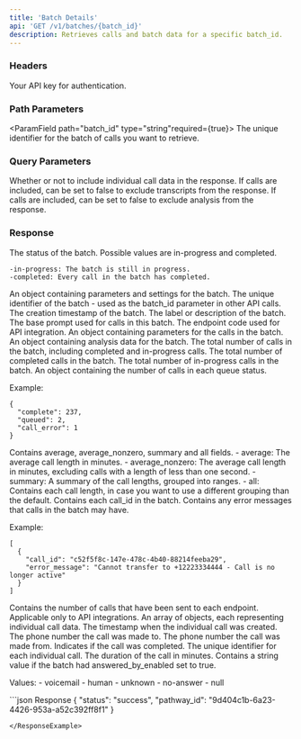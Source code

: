 ```yaml
---
title: 'Batch Details'
api: 'GET /v1/batches/{batch_id}'
description: Retrieves calls and batch data for a specific batch_id.
---
```


### Headers

<ParamField header="authorization" type="string" required={true}>
  Your API key for authentication.
</ParamField>


### Path Parameters
<ParamField path="batch_id" type="string"required={true}>
The unique identifier for the batch of calls you want to retrieve.
</ParamField>


### Query Parameters
<ParamField query="include_calls" type="boolean">
Whether or not to include individual call data in the response.
</ParamField>
<ParamField query="include_transcripts" type="boolean">
If calls are included, can be set to false to exclude transcripts from the response.
</ParamField>
<ParamField query="include_analysis" type="boolean">
If calls are included, can be set to false to exclude analysis from the response.
</ParamField>










### Response

<ResponseField name="status" type="string">
  The status of the batch. Possible values are in-progress and completed.

    -in-progress: The batch is still in progress.
    -completed: Every call in the batch has completed.
</ResponseField>
<ResponseField name="batche_params" type="object">
 An object containing parameters and settings for the batch.
</ResponseField>

<ResponseField name="batch_params.id" type="string">
 The unique identifier of the batch - used as the batch_id parameter in other API calls.
</ResponseField>

<ResponseField name="batch_params.created_at" type="string">
The creation timestamp of the batch.
</ResponseField>

<ResponseField name="batch_params.label" type="string">
 The label or description of the batch.
</ResponseField>

<ResponseField name="batch_params.base_prompt" type="string">
 The base prompt used for calls in this batch.
</ResponseField>

<ResponseField name="batch_params.endpoint_code" type="string">
The endpoint code used for API integration.
</ResponseField>

<ResponseField name="batch_params.call_params" type="object">
 An object containing parameters for the calls in the batch.
</ResponseField>

<ResponseField name="analysis" type="object">
 An object containing analysis data for the batch.
</ResponseField>

<ResponseField name="analysis.total_calls" type="object">
 The total number of calls in the batch, including completed and in-progress calls.
</ResponseField>

<ResponseField name="analysis.completed_calls" type="object">
The total number of completed calls in the batch.
</ResponseField>

<ResponseField name="analysis.in_progress_calls" type="object">
The total number of in-progress calls in the batch.
</ResponseField>

<ResponseField name="analysis.queue_statuses" type="object">
An object containing the number of calls in each queue status.

Example:
```
{
  "complete": 237,
  "queued": 2,
  "call_error": 1
}
```
</ResponseField>

<ResponseField name="analysis.call_lengths" type="object">
Contains average, average_nonzero, summary and all fields.
    - average: The average call length in minutes.
    - average_nonzero: The average call length in minutes, excluding calls with a length of less than one second.
    - summary: A summary of the call lengths, grouped into ranges.
    - all: Contains each call length, in case you want to use a different grouping than the default.
</ResponseField>


<ResponseField name="analysis.call_ids" type="array">
Contains each call_id in the batch.
</ResponseField>


<ResponseField name="analysis.error_messages" type="array">
Contains any error messages that calls in the batch may have.

Example:
```
[
  {
    "call_id": "c52f5f8c-147e-478c-4b40-88214feeba29",
    "error_message": "Cannot transfer to +12223334444 - Call is no longer active"
  }
]
```
</ResponseField>


<ResponseField name="analysis.endpoints" type="object">
Contains the number of calls that have been sent to each endpoint. Applicable only to API integrations.
</ResponseField>


<ResponseField name="call_data" type="array">
An array of objects, each representing individual call data.
</ResponseField>


<ResponseField name="call_data[].created_at" type="string">
The timestamp when the individual call was created.
</ResponseField>

<ResponseField name="call_data[].to" type="string">
The phone number the call was made to.
</ResponseField>


<ResponseField name="call_data[].from" type="string">
The phone number the call was made from.
</ResponseField>

<ResponseField name="call_data[].completed" type="boolean">
Indicates if the call was completed.
</ResponseField>


<ResponseField name="call_data[].call_id" type="string">
The unique identifier for each individual call.
</ResponseField>


<ResponseField name="call_data[].call_length" type="number">
The duration of the call in minutes.
</ResponseField>


<ResponseField name="call_data[].answered_by" type="array">
Contains a string value if the batch had answered_by_enabled set to true.

Values:
    - voicemail
    - human
    - unknown
    - no-answer
    - null

</ResponseField>



<ResponseExample>
```json Response
{
  "status": "success",
  "pathway_id": "9d404c1b-6a23-4426-953a-a52c392ff8f1"
}

```
</ResponseExample>
